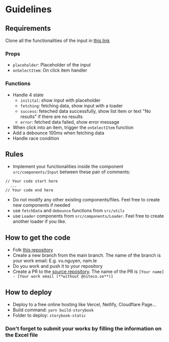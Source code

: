 
<Meta title="Guidelines" />

# Guidelines

## Requirements

Clone all the functionalities of the input in [this link](https://just-an-input.vercel.app/?path=/story/example-input--primary)

### Props
- `placeholder`: Placeholder of the input
- `onSelectItem`: On click item handler

### Functions

- Handle 4 state
  - `initital`: show input with placeholder
  - `fetching`: fetching data, show input with a loader
  - `success`: feteched data successfully, show list item or text "No results" if there are no results
  - `error`: fetched data failed, show error message
- When click into an item, trigger the `onSelectItem` function
- Add a debounce 100ms when fetching data
- Handle race condition

## Rules
- Implement your functionalities inside the component `src/components/Input` between these pair of comments: 
```
// Your code start here
  ...
// Your code end here
```
- Do not modify any other existing components/files. Feel free to create new components if needed
- use `fetchData` and `debounce` functions from `src/utils`
- use `Loader` components from `src/components/Loader`. Feel free to create another loader if you like.

## How to get the code
- Folk [this repository](https://github.com/duannx/input-search-component-template.git)
- Create a new branch from the main branch. The name of the branch is your work email: E.g. vu.nguyen, nam.le
- Do you work and push it to your repository
- Create a PR to the [source repository](https://github.com/duannx/input-search-component-template.git). 
The name of the PR is `[Your name] - [Your work email (**without @niteco.se**)]`

## How to deploy 
- Deploy to a free online hosting like Vercel, Netlify, Cloudflare Page...
- Build command: `yarn build-storybook`
- Folder to deploy: `storybook-static  `

### Don't forget to submit your works by filling the information on the Excel file
